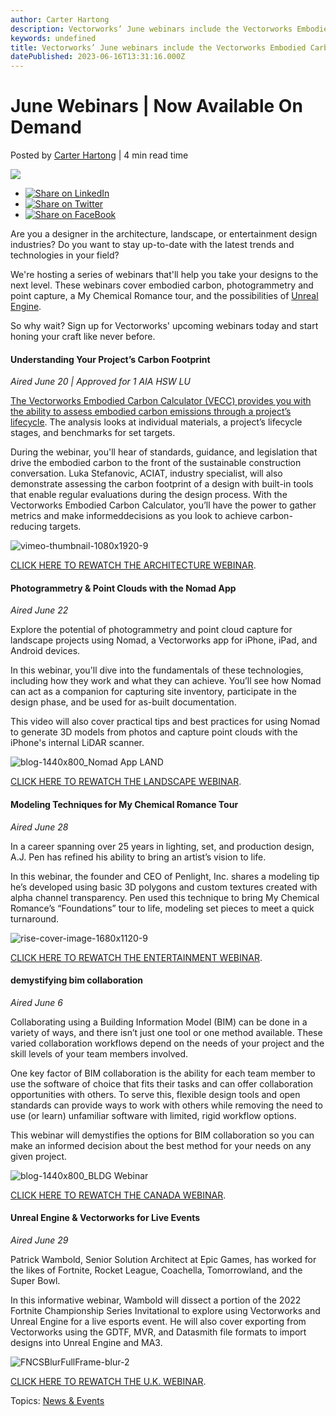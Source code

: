 ```yaml
---
author: Carter Hartong
description: Vectorworks’ June webinars include the Vectorworks Embodied Carbon Calculator, the Nomad app, a My Chemical Romance tour, BIM, and Unreal Engine.
keywords: undefined
title: Vectorworks’ June webinars include the Vectorworks Embodied Carbon Calculator, the Nomad app, a My Chemical Romance tour, BIM, and Unreal Engine. 
datePublished: 2023-06-16T13:31:16.000Z
---
```

  

# June Webinars | Now Available On Demand

 Posted by [Carter Hartong](https://blog.vectorworks.net/author/carter-hartong) | 4 min read time 

![](https://blog.vectorworks.net/hubfs/Blog%20Images/230614_June%20Webinars%20Register/blog-1440x800_Nomad%20App%20LAND.png) 

* [![Share on LinkedIn](https://2659751.fs1.hubspotusercontent-na1.net/hubfs/2659751/michaelDemo/share-LI.png)](http://www.linkedin.com/shareArticle?mini=true&url=https%3A%2F%2Fblog.vectorworks.net%2F2023-vectorworks-june-webinars)
* [![Share on Twitter](https://2659751.fs1.hubspotusercontent-na1.net/hubfs/2659751/michaelDemo/share-TW.png)](https://www.twitter.com/share?text=June%20Webinars%20|%20Now%20Available%20On%20Demand&url=https%3A%2F%2Fblog.vectorworks.net%2F2023-vectorworks-june-webinars&via=PMGTweets)
* [![Share on FaceBook](https://2659751.fs1.hubspotusercontent-na1.net/hubfs/2659751/michaelDemo/share-FB.png)](https://www.facebook.com/sharer/sharer.php?u=https%3A%2F%2Fblog.vectorworks.net%2F2023-vectorworks-june-webinars)

Are you a designer in the architecture, landscape, or entertainment design industries? Do you want to stay up-to-date with the latest trends and technologies in your field?

We're hosting a series of webinars that'll help you take your designs to the next level. These webinars cover embodied carbon, photogrammetry and point capture, a My Chemical Romance tour, and the possibilities of [Unreal Engine](https://www.unrealengine.com/). 

So why wait? Sign up for Vectorworks' upcoming webinars today and start honing your craft like never before.

#### Understanding Your Project’s Carbon Footprint

_Aired June 20 | Approved for 1 AIA HSW LU_

[The Vectorworks Embodied Carbon Calculator (VECC) provides you with the ability to assess embodied carbon emissions through a project’s lifecycle](../../../net/vectorworks/blog/calculate-embodied-carbon-with-this-vectorworks-worksheet.html). The analysis looks at individual materials, a project’s lifecycle stages, and benchmarks for set targets.

During the webinar, you'll hear of standards, guidance, and legislation that drive the embodied carbon to the front of the sustainable construction conversation. Luka Stefanovic, ACIAT, industry specialist, will also demonstrate assessing the carbon footprint of a design with built-in tools that enable regular evaluations during the design process. With the Vectorworks Embodied Carbon Calculator, you’ll have the power to gather metrics and make informeddecisions as you look to achieve carbon-reducing targets.

![vimeo-thumbnail-1080x1920-9](https://blog.vectorworks.net/hs-fs/hubfs/Blog%20Images/230614_June%20Webinars%20Register/vimeo-thumbnail-1080x1920-9.png?width=1440&height=810&name=vimeo-thumbnail-1080x1920-9.png)

[CLICK HERE TO REWATCH THE ARCHITECTURE WEBINAR](https://university.vectorworks.net/mod/scorm/player.php?a=574&currentorg=articulate%5Frise&scoid=1148).

#### Photogrammetry & Point Clouds with the Nomad App

_Aired June 22_ 

Explore the potential of photogrammetry and point cloud capture for landscape projects using Nomad, a Vectorworks app for iPhone, iPad, and Android devices.  
  
In this webinar, you'll dive into the fundamentals of these technologies, including how they work and what they can achieve. You’ll see how Nomad can act as a companion for capturing site inventory, participate in the design phase, and be used for as-built documentation.   
  
This video will also cover practical tips and best practices for using Nomad to generate 3D models from photos and capture point clouds with the iPhone's internal LiDAR scanner.

![blog-1440x800_Nomad App LAND](https://blog.vectorworks.net/hs-fs/hubfs/Blog%20Images/230614_June%20Webinars%20Register/blog-1440x800_Nomad%20App%20LAND.png?width=1440&height=800&name=blog-1440x800_Nomad%20App%20LAND.png)

[CLICK HERE TO REWATCH THE LANDSCAPE WEBINAR](https://university.vectorworks.net/course/view.php?id=2703). 

#### Modeling Techniques for My Chemical Romance Tour

_Aired June 28_

In a career spanning over 25 years in lighting, set, and production design, A.J. Pen has refined his ability to bring an artist’s vision to life.

In this webinar, the founder and CEO of Penlight, Inc. shares a modeling tip he’s developed using basic 3D polygons and custom textures created with alpha channel transparency. Pen used this technique to bring My Chemical Romance’s “Foundations” tour to life, modeling set pieces to meet a quick turnaround.

![rise-cover-image-1680x1120-9](https://blog.vectorworks.net/hs-fs/hubfs/Blog%20Images/230614_June%20Webinars%20Register/rise-cover-image-1680x1120-9.png?width=1440&height=960&name=rise-cover-image-1680x1120-9.png)

[CLICK HERE TO REWATCH THE ENTERTAINMENT WEBINAR](https://university.vectorworks.net/course/view.php?id=2707).

#### demystifying bim collaboration

_Aired June 6_ 

Collaborating using a Building Information Model (BIM) can be done in a variety of ways, and there isn’t just one tool or one method available. These varied collaboration workflows depend on the needs of your project and the skill levels of your team members involved. 

One key factor of BIM collaboration is the ability for each team member to use the software of choice that fits their tasks and can offer collaboration opportunities with others. To serve this, flexible design tools and open standards can provide ways to work with others while removing the need to use (or learn) unfamiliar software with limited, rigid workflow options. 

This webinar will demystifies the options for BIM collaboration so you can make an informed decision about the best method for your needs on any given project.

![blog-1440x800_BLDG Webinar](https://blog.vectorworks.net/hs-fs/hubfs/Blog%20Images/221121_November%20Webinar%20Blog/blog-1440x800_BLDG%20Webinar.png?width=1440&height=800&name=blog-1440x800_BLDG%20Webinar.png)

[CLICK HERE TO REWATCH THE CANADA WEBINAR](https://university.vectorworks.net/course/view.php?id=2392).

#### Unreal Engine & Vectorworks for Live Events

_Aired June 29_ 

Patrick Wambold, Senior Solution Architect at Epic Games, has worked for the likes of Fortnite, Rocket League, Coachella, Tomorrowland, and the Super Bowl.

In this informative webinar, Wambold will dissect a portion of the 2022 Fortnite Championship Series Invitational to explore using Vectorworks and Unreal Engine for a live esports event. He will also cover exporting from Vectorworks using the GDTF, MVR, and Datasmith file formats to import designs into Unreal Engine and MA3.

![FNCSBlurFullFrame-blur-2](https://blog.vectorworks.net/hs-fs/hubfs/Blog%20Images/230614_June%20Webinars%20Register/FNCSBlurFullFrame-blur-2.jpg?width=1440&height=810&name=FNCSBlurFullFrame-blur-2.jpg)

[CLICK HERE TO REWATCH THE U.K. WEBINAR](https://university.vectorworks.net/course/view.php?id=2620).

 Topics: [News & Events](https://blog.vectorworks.net/topic/news-events) 

  